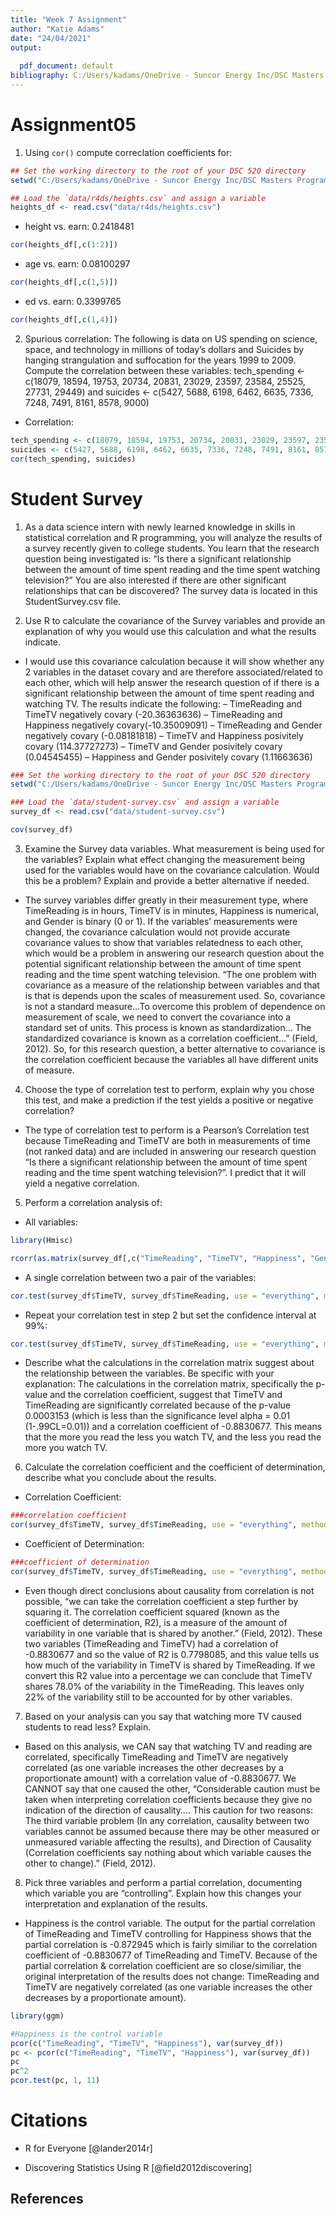 ---
title: "Week 7 Assignment"
author: "Katie Adams"
date: "24/04/2021"
output:
  
  pdf_document: default
bibliography: C:/Users/kadams/OneDrive - Suncor Energy Inc/DSC Masters Program/GitHub/DSC520/Assignments/dsc520/assignments/assignment04/bibliography.bib
---

# Assignment05
1. Using `cor()` compute correclation coefficients for:
```{r, include=TRUE}
## Set the working directory to the root of your DSC 520 directory
setwd("C:/Users/kadams/OneDrive - Suncor Energy Inc/DSC Masters Program/GitHub/DSC520/Assignments/dsc520")

## Load the `data/r4ds/heights.csv` and assign a variable
heights_df <- read.csv("data/r4ds/heights.csv")
```
- height vs. earn: 0.2418481
```{r, echo=TRUE}
cor(heights_df[,c(1:2)])
```
- age vs. earn: 0.08100297
```{r, echo=TRUE}
cor(heights_df[,c(1,5)])
```
- ed vs. earn: 0.3399765
```{r, echo=TRUE}
cor(heights_df[,c(1,4)])
```

2. Spurious correlation: The following is data on US spending on science, space, and technology in millions of today's dollars and Suicides by hanging strangulation and suffocation for the years 1999 to 2009. Compute the correlation between these variables: tech_spending <- c(18079, 18594, 19753, 20734, 20831, 23029, 23597, 23584, 25525, 27731, 29449) and suicides <- c(5427, 5688, 6198, 6462, 6635, 7336, 7248, 7491, 8161, 8578, 9000)
- Correlation:
```{r, echo = TRUE}
tech_spending <- c(18079, 18594, 19753, 20734, 20831, 23029, 23597, 23584, 25525, 27731, 29449)
suicides <- c(5427, 5688, 6198, 6462, 6635, 7336, 7248, 7491, 8161, 8578, 9000)
cor(tech_spending, suicides)
```

# Student Survey
1. As a data science intern with newly learned knowledge in skills in statistical correlation and R programming, you will analyze the results of a survey recently given to college students. You learn that the research question being investigated is: “Is there a significant relationship between the amount of time spent reading and the time spent watching television?” You are also interested if there are other significant relationships that can be discovered? The survey data is located in this StudentSurvey.csv file.

2. Use R to calculate the covariance of the Survey variables and provide an explanation of why you would use this calculation and what the results indicate.
- I would use this covariance calculation because it will show whether any 2 variables in the dataset covary and are therefore associated/related to each other, which will help answer the research question of if there is a significant relationship between the amount of time spent reading and watching TV. The results indicate the following: 
-- TimeReading and TimeTV negatively covary (-20.36363636)
-- TimeReading and Happiness negatively covary(-10.35009091)
-- TimeReading and Gender negatively covary (-0.08181818)
-- TimeTV and Happiness posivitely covary (114.37727273)
-- TimeTV and Gender posivitely covary (0.04545455)
-- Happiness and Gender posivitely covary (1.11663636)
```{r, include=TRUE}
### Set the working directory to the root of your DSC 520 directory
setwd("C:/Users/kadams/OneDrive - Suncor Energy Inc/DSC Masters Program/GitHub/DSC520/Assignments/dsc520")

### Load the `data/student-survey.csv` and assign a variable
survey_df <- read.csv("data/student-survey.csv")

cov(survey_df)
```

3. Examine the Survey data variables. What measurement is being used for the variables? Explain what effect changing the measurement being used for the variables would have on the covariance calculation. Would this be a problem? Explain and provide a better alternative if needed.
- The survey variables differ greatly in their measurement type, where TimeReading is in hours, TimeTV is in minutes, Happiness is numerical, and Gender is binary (0 or 1). If the variables' measurements were changed, the covariance calculation would not provide accurate covariance values to show that variables relatedness to each other, which would be a problem in answering our research question about the potential significant relationship between the amount of time spent reading and the time spent watching television. "The one problem with covariance as a measure of the relationship between variables and that is that is depends upon the scales of measurement used. So, covariance is not a standard measure...To overcome this problem of dependence on measurement of scale, we need to convert the covariance into a standard set of units. This process is known as standardization... The standardized covariance is known as a correlation coefficient..." (Field, 2012). So, for this research question, a better alternative to covariance is the correlation coefficient because the variables all have different units of measure.

4. Choose the type of correlation test to perform, explain why you chose this test, and make a prediction if the test yields a positive or negative correlation?
- The type of correlation test to perform is a Pearson's Correlation test because TimeReading and TimeTV are both in measurements of time (not ranked data) and are included in answering our research question “Is there a significant relationship between the amount of time spent reading and the time spent watching television?”. I predict that it will yield a negative correlation.

5. Perform a correlation analysis of:
- All variables:
```{r, include = TRUE}
library(Hmisc)
```
```{r, echo= TRUE}
rcorr(as.matrix(survey_df[,c("TimeReading", "TimeTV", "Happiness", "Gender")]))
```
- A single correlation between two a pair of the variables: 
```{r, echo=TRUE}
cor.test(survey_df$TimeTV, survey_df$TimeReading, use = "everything", method = "pearson")
```
- Repeat your correlation test in step 2 but set the confidence interval at 99%: 
```{r, echo=TRUE}
cor.test(survey_df$TimeTV, survey_df$TimeReading, use = "everything", method = "pearson", conf.level = 0.99)
```
- Describe what the calculations in the correlation matrix suggest about the relationship between the variables. Be specific with your explanation: The calculations in the correlation matrix, specifically the p-value and the correlation coefficient, suggest that TimeTV and TimeReading are significantly correlated because of the p-value 0.0003153 (which is less than the significance level alpha = 0.01 (1-.99CL=0.01)) and a correlation coefficient of -0.8830677. This means that the more you read the less you watch TV, and the less you read the more you watch TV. 

6. Calculate the correlation coefficient and the coefficient of determination, describe what you conclude about the results.
- Correlation Coefficient:
```{r, echo=TRUE}
###correlation coefficient
cor(survey_df$TimeTV, survey_df$TimeReading, use = "everything", method = "pearson")
```
- Coefficient of Determination:
```{r, echo=TRUE}
###coefficient of determination
cor(survey_df$TimeTV, survey_df$TimeReading, use = "everything", method = "pearson")^2
```
- Even though direct conclusions about causality from correlation is not possible, "we can take the correlation coefficient a step further by squaring it. The correlation coefficient squared (known as the coefficient of determination, R2), is a measure of the amount of variability in one variable that is shared by another." (Field, 2012). These two variables (TimeReading and TimeTV) had a correlation of -0.8830677 and so the value of R2 is 0.7798085, and this value tells us how much of the variability in TimeTV is shared by TimeReading. If we convert this R2 value into a percentage we can conclude that TimeTV shares 78.0% of the variability in the TimeReading. This leaves only 22% of the variability still to be accounted for by other variables. 

7. Based on your analysis can you say that watching more TV caused students to read less? Explain.
- Based on this analysis, we CAN say that watching TV and reading are correlated, specifically TimeReading and TimeTV are negatively correlated (as one variable increases the other decreases by a proportionate amount) with a correlation value of -0.8830677. We CANNOT say that one caused the other, "Considerable caution must be taken when interpreting correlation coefficients because they give no indication of the direction of causality.... This caution for two reasons: The third variable problem (In any correlation, causality between two variables cannot be assumed because there may be other measured or unmeasured variable affecting the results), and Direction of Causality (Correlation coefficients say nothing about which variable causes the other to change)." (Field, 2012). 

8. Pick three variables and perform a partial correlation, documenting which variable you are “controlling”. Explain how this changes your interpretation and explanation of the results.
- Happiness is the control variable. The output for the partial correlation of TimeReading and TimeTV controlling for Happiness shows that the partial correlation is -0.872945 which is fairly similiar to the correlation coefficient of -0.8830677 of TimeReading and TimeTV. Because of the partial correlation & correlation coefficient are so close/similiar, the original interpretation of the results does not change: TimeReading and TimeTV are negatively correlated (as one variable increases the other decreases by a proportionate amount).
```{r, include=TRUE}
library(ggm)
```
```{r, echo=TRUE}
#Happiness is the control variable
pcor(c("TimeReading", "TimeTV", "Happiness"), var(survey_df))
pc <- pcor(c("TimeReading", "TimeTV", "Happiness"), var(survey_df))
pc
pc^2
pcor.test(pc, 1, 11)
```

# Citations
- R for Everyone [@lander2014r]

- Discovering Statistics Using R [@field2012discovering]

## References
